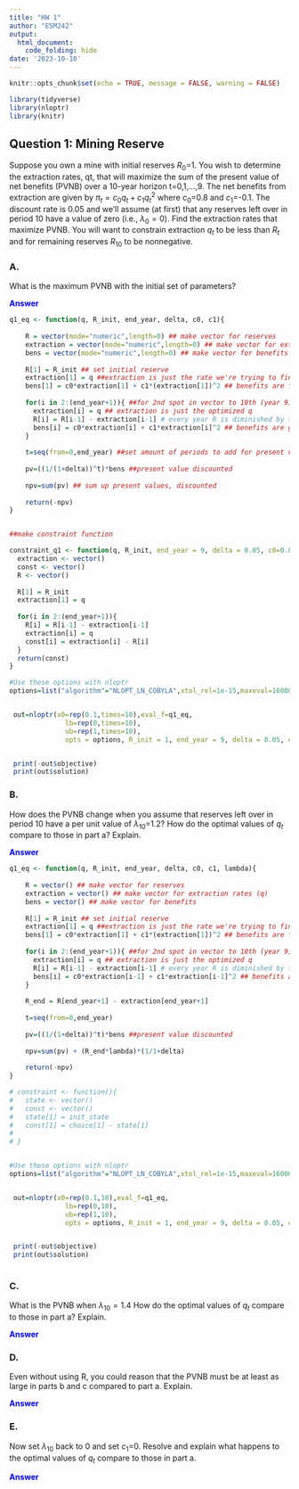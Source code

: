 ```yaml
---
title: "HW 1"
author: "ESM242"
output: 
  html_document:
    code_folding: hide
date: '2023-10-10'
---
```


```r
knitr::opts_chunk$set(echo = TRUE, message = FALSE, warning = FALSE)
```

```r
library(tidyverse)
library(nloptr)
library(knitr)
```


## Question 1: Mining Reserve {.tabset}


Suppose you own a mine with initial reserves $R_0$=1. You wish to determine the extraction rates, qt, that will maximize the sum of the present value of net benefits (PVNB) over a 10-year horizon t=0,1,…,9.  The net benefits from extraction are given by $\pi_t=c_0q_t+c_1q_t^2$ where $c_0$=0.8 and $c_1$=-0.1.  The discount rate is 0.05 and we’ll assume (at first) that any reserves left over in period 10 have a value of zero (i.e., $\lambda_0=0$). Find the extraction rates that maximize PVNB.  You will want to constrain extraction $q_t$ to be less than $R_t$ and for remaining reserves $R_{10}$ to be nonnegative.  

### A. 

What is the maximum PVNB with the initial set of parameters?

<span style="color: blue;">**Answer**</span>


```r
q1_eq <- function(q, R_init, end_year, delta, c0, c1){
  
    R = vector(mode="numeric",length=0) ## make vector for reserves
    extraction = vector(mode="numeric",length=0) ## make vector for extraction rates (q)
    bens = vector(mode="numeric",length=0) ## make vector for benefits
    
    R[1] = R_init ## set initial reserve 
    extraction[1] = q ##extraction is just the rate we're trying to find every period
    bens[1] = c0*extraction[1] + c1*(extraction[1])^2 ## benefits are from the c0*q + c1*q^2
    
    for(i in 2:(end_year+1)){ ##for 2nd spot in vector to 10th (year 9)
      extraction[i] = q ## extraction is just the optimized q 
      R[i] = R[i-1] - extraction[i-1] # every year R is diminished by the amount extracted
      bens[i] = c0*extraction[i] + c1*extraction[i]^2 ## benefits are given from the equation
    }
    
    t=seq(from=0,end_year) ##set amount of periods to add for present value 
  
    pv=((1/(1+delta))^t)*bens ##present value discounted
  
    npv=sum(pv) ## sum up present values, discounted
    
    return(-npv)
}


##make constraint function

constraint_q1 <- function(q, R_init, end_year = 9, delta = 0.05, c0=0.8, c1=-0.1){
  extraction <- vector()
  const <- vector()
  R <- vector()
  
  R[1] = R_init
  extraction[1] = q
  
  for(i in 2:(end_year+1)){
    R[i] = R[i-1] - extraction[i-1]
    extraction[i] = q
    const[i] = extraction[i] - R[i]
  }
  return(const)
}

#Use these options with nloptr
options=list("algorithm"="NLOPT_LN_COBYLA",xtol_rel=1e-15,maxeval=16000)


 out=nloptr(x0=rep(0.1,times=10),eval_f=q1_eq,
              lb=rep(0,times=10),
              ub=rep(1,times=10),
              opts = options, R_init = 1, end_year = 9, delta = 0.05, c0=0.8, c1=-0.1)


 print(-out$objective)
 print(out$solution)


```




### B.

How does the PVNB change when you assume that reserves left over in period 10 have a per unit value of $\lambda_{10}$=1.2? How do the optimal values of $q_t$ compare to those in part a? Explain.

<span style="color: blue;">**Answer**
</span>

```r

q1_eq <- function(q, R_init, end_year, delta, c0, c1, lambda){
  
    R = vector() ## make vector for reserves
    extraction = vector() ## make vector for extraction rates (q)
    bens = vector() ## make vector for benefits
    
    R[1] = R_init ## set initial reserve 
    extraction[1] = q ##extraction is just the rate we're trying to find every period
    bens[1] = c0*extraction[1] + c1*(extraction[1])^2 ## benefits are from the c0*q + c1*q^2
    
    for(i in 2:(end_year+1)){ ##for 2nd spot in vector to 10th (year 9)
      extraction[i] = q ## extraction is just the optimized q 
      R[i] = R[i-1] - extraction[i-1] # every year R is diminished by the amount extracted
      bens[i] = c0*extraction[i-1] + c1*extraction[i-1]^2 ## benefits are given from the equation
    }
    
    R_end = R[end_year+1] - extraction[end_year+1]
    
    t=seq(from=0,end_year) 
  
    pv=((1/(1+delta))^t)*bens ##present value discounted
  
    npv=sum(pv) + (R_end*lambda)*(1/1+delta)
    
    return(-npv)
}

# constraint <- function(){
#   state <- vector()
#   const <- vector()
#   state[1] = init_state
#   const[1] = choice[1] - state[1] 
#   
# }


#Use these options with nloptr
options=list("algorithm"="NLOPT_LN_COBYLA",xtol_rel=1e-15,maxeval=16000)


 out=nloptr(x0=rep(0.1,10),eval_f=q1_eq,
              lb=rep(0,10),
              ub=rep(1,10),
              opts = options, R_init = 1, end_year = 9, delta = 0.05, c0=0.8, c1=-0.1, lambda = 1.2)


 print(-out$objective)
 print(out$solution)
 
```




### C.

What is the PVNB when $\lambda_{10}=1.4$ How do the optimal values of $q_t$ compare to those in part a? Explain.

<span style="color: blue;">**Answer**
</span>



### D.

Even without using R, you could reason that the PVNB must be at least as large in parts b and c compared to part a. Explain.

<span style="color: blue;">**Answer**
</span>



### E.

Now set $\lambda_{10}$ back to 0 and set $c_1$=0. Resolve and explain what happens to the optimal values of $q_t$ compare to those in part a. 

<span style="color: blue;">**Answer**
</span>



